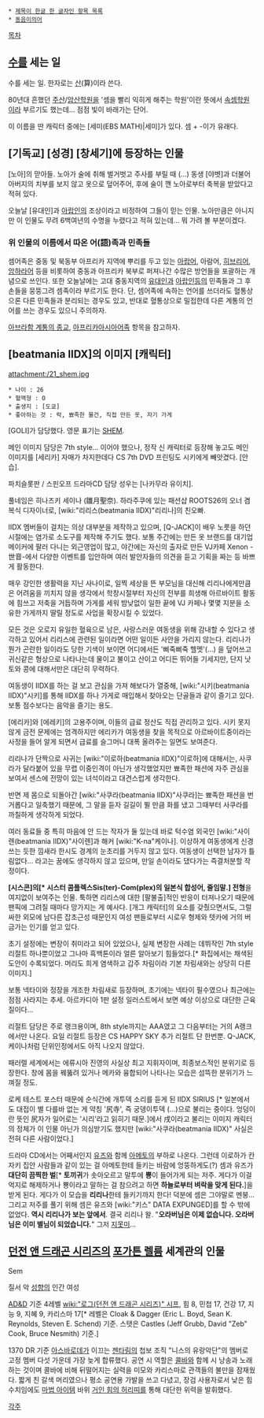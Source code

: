  * [[제목이 한글 한 글자인 항목 목록]]
 * [[동음이의어]]

[[목차]]

== [[수]]를 세는 일 ==
수를 세는 일. 한자로는 [[산]](算)이라 쓴다.

80년대 흔했던 [[주산]]/[[암산]]학원을 '셈을 빨리 익히게 해주는 학원'이란 뜻에서 [[속셈]]학원이라 부르기도 했는데... 점점 빛이 바래가는 단어.

이 이름을 딴 캐릭터 중에는 [세미(EBS MATH)|세미]가 있다. 셈 + -이가 유래다.

== [기독교] [성경] [창세기]에 등장하는 인물 ==
[노아]의 맏아들. 노아가 술에 취해 벌거벗고 주사를 부릴 때 (...) 동생 [야벳]과 더불어 아버지의 치부를 보지 않고 옷으로 덮어주어, 후에 술이 깬 노아로부터 축복을 받았다고 적혀 있다.

오늘날 [유대인]과 [[아랍인]]의 조상이라고 비정하여 그들이 믿는 인물.
노아만큼은 아니지만 이 인물도 무려 6백여년의 수명을 누렸다고 적혀 있는데... 뭐 가려 볼 부분이겠다.

=== 위 인물의 이름에서 따온 어(語)족과 민족들 ===

셈어족은 중동 및 북동부 아프리카 지역에 뿌리를 두고 있는 [[아랍어]], 아람어, [[히브리어]], [[암하라어]] 등을 비롯하여 중동과 아프리카 북부로 퍼져나간 수많은 방언들을 포괄하는 개념으로 쓰인다. 또한 오늘날에는 고대 중동지역의 [[유대인]]과 [[아랍인]]등의 민족들과 그 후손들을 뭉뚱그려 셈족이라 부르기도 한다. 단, 셈어족에 속하는 언어를 쓰더라도 혈통상으론 다른 민족들과 분리되는 경우도 있고, 반대로 혈통상으로 밀접한데 다른 계통의 언어를 쓰는 경우도 있으니 주의하자.

[[아브라함 계통의 종교]], [[아프리카아시아어족]] 항목을 참고하자.

== [beatmania IIDX]의 이미지 [캐릭터] ==

attachment:/21_shem.jpg

 * 나이 : 26
 * 혈액형 : O
 * 출생지 : [도쿄]
 * 좋아하는 것 : 락, 뾰족한 물건, 직접 만든 옷, 자기 가게

[GOLI]가 담당했다. 영문 표기는 [[SHEM]]. 

메인 이미지 담당은 7th style... 이어야 했으나, 정작 신 캐릭터로 등장해 놓고도 메인 이미지를 [세리카] 자매가 차지한데다 CS 7th DVD 프린팅도 시키에게 빼앗겼다. [안습].

파치슬롯판 / 스핀오프 드라마CD 담당 성우는 [나카무라 유이치].

풀네임은 히나즈키 세이나 (雛月聖奈). 하라주쿠에 있는 패션샵 ROOTS26의 오너 겸 복식 디자이너로, [wiki:"리리스(beatmania IIDX)"리리나]의 친오빠.

IIDX 멤버들이 걸치는 의상 대부분을 제작하고 있으며, [Q-JACK]이 배우 노릇을 하던 시절에는 염가로 소도구를 제작해 주기도 했다. 보통 주간에는 만든 옷 브랜드를 대기업 메이커에 팔러 다니는 외근영업이 많고, 야간에는 자신의 출자로 만든 VJ카페 Xenon -世音-에서 다양한 이벤트를 입안하며 여러 발안자들의 의견을 듣고 기획을 짜는 등 바쁘게 활동한다.

매우 강인한 생활력을 지닌 사나이로, 일찍 세상을 뜬 부모님을 대신해 리리나에게만큼은 어려움을 끼치지 않을 생각에서 학창시절부터 자신의 전부를 희생해 아르바이트 활동에 힘쓰고 저축을 거듭하며 가게를 세워 밤낮없이 일한 끝에 VJ 카페나 몇몇 지분을 소유한 가게까지 딸릴 정도로 사업을 확장시킬 수 있었다.

모든 것은 오로지 유일한 혈육으로 남은, 사랑스러운 여동생을 위해 감내할 수 있다고 생각하고 있어서 리리스에 관련된 일이라면 어떤 일이든 사안을 가리지 않는다. 리리나가 뭔가 곤란한 일이라도 당한 기색이 보이면 어디에서든 '삐죽삐죽 헬멧'(...) 을 덮어쓰고 귀신같은 형상으로 나타나는데 물이고 불이고 산이고 어디든 뛰어들 기세지만, 단지 낫토와 콩에 대해서만은 대단히 무력하다.

여동생이 IIDX를 하는 걸 보고 관심을 가져 해보다가 열중해, [wiki:"시키(beatmania IIDX)"시키]를 통해 IIDX를 하나 가게로 매입해서 찾아오는 단골들과 같이 즐기고 있다. 보통 점수보다는 음악을 즐기는 용도.

[에리카]와 [에레키]의 고용주이며, 이들의 급료 정산도 직접 관리하고 있다. 시키 못지않게 금전 문제에는 엄격하지만 에리카가 여동생을 찾을 목적으로 아르바이트중이라는 사정을 들어 알게 되면서 급료를 슬그머니 대폭 올려주는 일면도 보여준다.

리리나가 단짝으로 사귀는 [wiki:"이로하(beatmania IIDX)"이로하]에 대해서는, 사쿠라가 달라붙어 있을 무렵 이중인격이 아닌가 생각했었지만 뾰족한 패션에 자주 관심을 보여서 센스에 전망이 있는 녀석이라고 대견스럽게 생각한다.

반면 제 몸으로 되돌아간 [wiki:"사쿠라(beatmania IIDX)"사쿠라]는 뾰족한 패션을 번거롭다고 일축했기 때문에, 그 말을 듣자 길길이 뛸 만큼 화를 냈고 그때부터 사쿠라를 까칠하게 생각하게 되었다.

여러 동료들 중 특히 마음에 안 드는 작자가 둘 있는데 바로 턱수염 외국인 [wiki:"사이렌(beatmania IIDX)"사이렌]과 해커 [wiki:"K-na"케이나]. 이상하게 여동생에게 신경쓰는 듯한 낌새라 한시도 경계의 눈초리를 거두지 않고 있다. 여동생이 선택한 남자가 틀림없다... 라고는 꿈에도 생각하지 않고 있으며, 만일 손이라도 댔다가는 즉결처분할 작정이다. 

'''[시스콘]의[* 시스터 콤플렉스Sis(ter)-Com(plex)의 일본식 합성어, 줄임말.] 전형'''을 여지없이 보여주는 인물. 툭하면 리리스에 대한 [팔불출]적인 반응이 터져나오기 때문에 팬픽에 그려질 때마다 망가지는 게 예사다. [개그 캐릭터]의 요소를 갖췄으면서도, 그럴싸한 외모에 남다른 잡초근성 때문인지 여성 팬들로부터 시로우 형제와 텟카에 거의 버금가는 인기를 얻고 있다.

초기 설정에는 변장이 취미라고 되어 있었으나, 실제 변장한 사례는 데뷔작인 7th style 리절트 하나뿐이었고 그나마 흑백톤이라 얼른 알아보기 힘들었다.[* 화집에서는 채색된 도안이 수록되었다. 머리도 희게 염색하고 갑주 차림이라 기본 차림새와는 상당히 다른 이미지.] 

보통 넥타이와 정장을 개조한 차림새로 등장하며, 초기에는 넥타이 필수였으나 최근에는 점점 사라지는 추세. 아르카디아 1판 설정 일러스트에서 보면 예상 이상으로 대단한 근육질이다...

리절트 담당은 주로 랭크용이며, 8th style까지는 AAA였고 그 다음부터는 거의 A랭크에서만 나온다. 요일 리절트 등장은 CS HAPPY SKY 추가 리절트 단 한번뿐. Q-JACK, 케이나처럼 단위인정에서도 아직 나오지 않았다.

패러렐 세계에서는 에류시아 진영의 사실상 최고 지휘자이며, 최종보스적인 분위기로 등장한다. 창에 몸을 꿰뚫려 있거나 메카와 융합되어 나타나는 모습은 섬뜩한 분위기가 느껴질 정도.

로케 테스트 포스터 때문에 순식간에 개투덱 소리를 듣게 된 IIDX SIRIUS [* 일본에서도 대접이 별 다를바 없는 게 약칭 '尻寺', 즉 궁뎅이투덱 (...)으로 불리는 중이다. 엉덩이란 뜻인 尻자가 일어로는 '시리'라고 읽히기 때문.]에서 戌이라고 불리는 이미지 캐릭터의 정체가 이 인물 아닌가 의심받기도 했지만 [wiki:"사쿠라(beatmania IIDX)" 사실은 전혀 다른 사람이었다.]

드라마 CD에서는 어째서인지 [[유즈]]와 함께 [[아메토]]의 부하로 나온다. 그런데 이로하가 칸자키 집안 사람들과 같이 있는 걸 아메토한테 들키는 바람에 엉뚱하게도(?) 셈과 유즈가 '''대단히 끔찍한 벌'''[* '''토끼귀'''가 솟아오르고 말투에 '''뿅'''이 들어가게 되는 저주. 게다가 이걸 억지로 해제하거나 뿅이라고 말하는 걸 참으려고 하면 '''하늘로부터 벼락을 맞게 된다.''']을 받게 된다. 게다가 이 모습을 '''리리나'''한테 들키기까지 한다! 덕분에 셈은 그야말로 멘붕...
그리고 저주를 풀기 위해 셈은 유즈와 [wiki:"키스" DATA EXPUNGED]를 할 수 밖에 없었다. '''역시 리리나가 보는 앞에서'''.
결국 리리나 왈. "'''오라버님은 이제 없습니다. 오라버님은 이미 별님이 되었습니다.'''" 그저 [[지못미]]...

== [[던전 앤 드래곤 시리즈]]의 [[포가튼 렐름]] 세계관의 인물 ==
Sem

질서 악 [[성향]]의 인간 여성

[[AD&D]] 기준 4레벨 [[wiki:"로그(던전 앤 드래곤 시리즈)" 시프]], 힘 8, 민첩 17, 건강 17, 지능 9, 지혜 9, 카리스마 17[* 레벨은 Cloak & Dagger (Eric L. Boyd, Sean K. Reynolds, Steven E. Schend) 기준. 스탯은 Castles (Jeff Grubb, David "Zeb" Cook, Bruce Nesmith) 기준.]

1370 DR 기준 [[아스바로데]]가 이끄는 [[젠타림]]의 첩보 조직 "니스의 유랑악단"의 멤버로 고정 멤버 다섯 가운데 가장 늦게 합류했다. 공연 시 역할은 [[콜바]]와 함께 시 낭송과 노래하는 것이며 콜바에 비해 뒤떨어지는 실력을 미모와 카리스마로 관객들의 불만을 잠재웠다. 짧게 친 갈색 머리였으나 평소 공연용 가발을 쓰고 다녔고, 장검 사용자로서 낮은 힘 수치임에도 [[마법 아이템]] 바위 [[거인 힘의 허리띠]]를 통해 대단한 위력을 발휘했다. 

[[각주]]

